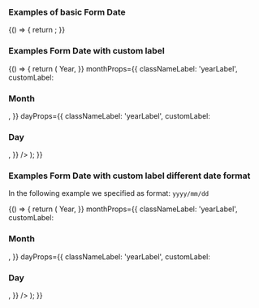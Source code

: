 
<Meta title="DCXLibrary/Form/date" component={FormDate} />

### Examples of basic Form Date

<Canvas>
  <Story name="basic">
    {() => {
      return <FormDate dateFormat="dd/mm/yyyy" />;
    }}
  </Story>
</Canvas>

### Examples Form Date with custom label

<Canvas>
  <Story name="custom-label">
    {() => {
      return (
        <FormDate
          dateFormat="dd/mm/yyyy"
          yearProps={{
            classNameLabel: 'yearLabel',
            customLabel: <h3>Year</h3>,
          }}
          monthProps={{
            classNameLabel: 'yearLabel',
            customLabel: <h3>Month</h3>,
          }}
          dayProps={{
            classNameLabel: 'yearLabel',
            customLabel: <h3>Day</h3>,
          }}
        />
      );
    }}
  </Story>
</Canvas>

### Examples Form Date with custom label different date format

In the following example we specified as format: `yyyy/mm/dd`

<Canvas>
  <Story name="different-date-format">
    {() => {
      return (
        <FormDate
          dateFormat="yyyy/mm/dd"
          yearProps={{
            classNameLabel: 'yearLabel',
            customLabel: <h3>Year</h3>,
          }}
          monthProps={{
            classNameLabel: 'yearLabel',
            customLabel: <h3>Month</h3>,
          }}
          dayProps={{
            classNameLabel: 'yearLabel',
            customLabel: <h3>Day</h3>,
          }}
        />
      );
    }}
  </Story>
</Canvas>

<Props of={FormDate} />

